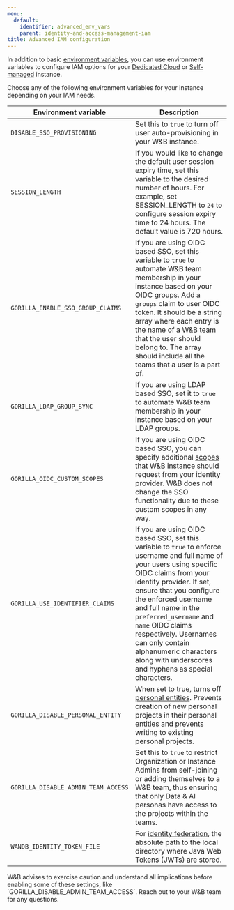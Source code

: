 ```yaml
---
menu:
  default:
    identifier: advanced_env_vars
    parent: identity-and-access-management-iam
title: Advanced IAM configuration
---
```


In addition to basic [environment variables](../env-vars), you can use environment variables to configure IAM options for your [Dedicated Cloud](/guides/hosting/hosting-options/dedicated_cloud) or [Self-managed](/guides/hosting/hosting-options/self-managed) instance.

Choose any of the following environment variables for your instance depending on your IAM needs.

| Environment variable | Description |
|----------------------|-------------|
| `DISABLE_SSO_PROVISIONING` | Set this to `true` to turn off user auto-provisioning in your W&B instance. |
| `SESSION_LENGTH` | If you would like to change the default user session expiry time, set this variable to the desired number of hours. For example, set SESSION_LENGTH to `24` to configure session expiry time to 24 hours. The default value is 720 hours. |
| `GORILLA_ENABLE_SSO_GROUP_CLAIMS` | If you are using OIDC based SSO, set this variable to `true` to automate W&B team membership in your instance based on your OIDC groups. Add a `groups` claim to user OIDC token. It should be a string array where each entry is the name of a W&B team that the user should belong to. The array should include all the teams that a user is a part of. |
| `GORILLA_LDAP_GROUP_SYNC` | If you are using LDAP based SSO, set it to `true` to automate W&B team membership in your instance based on your LDAP groups. |
| `GORILLA_OIDC_CUSTOM_SCOPES` | If you are using OIDC based SSO, you can specify additional [scopes](https://auth0.com/docs/get-started/apis/scopes/openid-connect-scopes) that W&B instance should request from your identity provider. W&B does not change the SSO functionality due to these custom scopes in any way. |
| `GORILLA_USE_IDENTIFIER_CLAIMS` | If you are using OIDC based SSO, set this variable to `true` to enforce username and full name of your users using specific OIDC claims from your identity provider. If set, ensure that you configure the enforced username and full name in the `preferred_username` and `name` OIDC claims respectively. Usernames can only contain alphanumeric characters along with underscores and hyphens as special characters. |
| `GORILLA_DISABLE_PERSONAL_ENTITY` | When set to true, turns off [personal entities](/support/kb-articles/difference_team_entity_user_entity_mean_me). Prevents creation of new personal projects in their personal entities and prevents writing to existing personal projects.
| `GORILLA_DISABLE_ADMIN_TEAM_ACCESS` | Set this to `true` to restrict Organization or Instance Admins from self-joining or adding themselves to a W&B team, thus ensuring that only Data & AI personas have access to the projects within the teams. |
| `WANDB_IDENTITY_TOKEN_FILE`        | For [identity federation](/guides/hosting/iam/authentication/identity_federation), the absolute path to the local directory where Java Web Tokens (JWTs) are stored. |

<Warning>
W&B advises to exercise caution and understand all implications before enabling some of these settings, like `GORILLA_DISABLE_ADMIN_TEAM_ACCESS`. Reach out to your W&B team for any questions.
</Warning>
